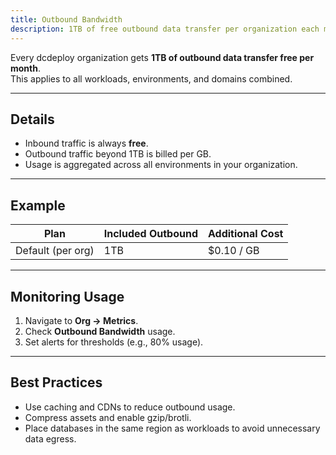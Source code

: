 ```yaml
---
title: Outbound Bandwidth
description: 1TB of free outbound data transfer per organization each month.
---
```


Every dcdeploy organization gets **1TB of outbound data transfer free per month**.  
This applies to all workloads, environments, and domains combined.

---

## Details
- Inbound traffic is always **free**.  
- Outbound traffic beyond 1TB is billed per GB.  
- Usage is aggregated across all environments in your organization.  

---

## Example

| Plan                | Included Outbound | Additional Cost |
|---------------------|-------------------|-----------------|
| Default (per org)   | 1TB               | $0.10 / GB      |

---

## Monitoring Usage
1. Navigate to **Org → Metrics**.  
2. Check **Outbound Bandwidth** usage.  
3. Set alerts for thresholds (e.g., 80% usage).  

---

## Best Practices
- Use caching and CDNs to reduce outbound usage.  
- Compress assets and enable gzip/brotli.  
- Place databases in the same region as workloads to avoid unnecessary data egress.